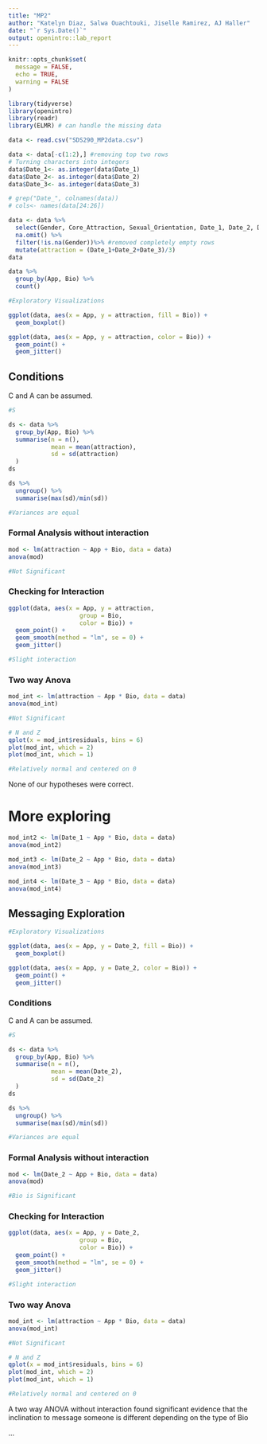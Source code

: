 ```yaml
---
title: "MP2"
author: "Katelyn Diaz, Salwa Ouachtouki, Jiselle Ramirez, AJ Haller"
date: "`r Sys.Date()`"
output: openintro::lab_report
---
```



```r
knitr::opts_chunk$set(
  message = FALSE,
  echo = TRUE, 
  warning = FALSE
)
```

```r
library(tidyverse)
library(openintro)
library(readr)
library(ELMR) # can handle the missing data
```

```r
data <- read.csv("SDS290_MP2data.csv")

data <- data[-c(1:2),] #removing top two rows
# Turning characters into integers
data$Date_1<- as.integer(data$Date_1)
data$Date_2<- as.integer(data$Date_2)
data$Date_3<- as.integer(data$Date_3)

# grep("Date_", colnames(data))
# cols<- names(data[24:26])

data <- data %>%
  select(Gender, Core_Attraction, Sexual_Orientation, Date_1, Date_2, Date_3, App, Bio) %>%
  na.omit() %>%
  filter(!is.na(Gender))%>% #removed completely empty rows
  mutate(attraction = (Date_1+Date_2+Date_3)/3) 
data
```


```r
data %>%
  group_by(App, Bio) %>%
  count()
```

```r
#Exploratory Visualizations

ggplot(data, aes(x = App, y = attraction, fill = Bio)) + 
  geom_boxplot()

ggplot(data, aes(x = App, y = attraction, color = Bio)) +
  geom_point() +
  geom_jitter()
```

## Conditions

C and A can be assumed.

```r
#S

ds <- data %>%
  group_by(App, Bio) %>%
  summarise(n = n(),
            mean = mean(attraction),
            sd = sd(attraction)
  )
ds

ds %>% 
  ungroup() %>%
  summarise(max(sd)/min(sd))

#Variances are equal
```

### Formal Analysis without interaction

```r
mod <- lm(attraction ~ App + Bio, data = data)
anova(mod)

#Not Significant
```

### Checking for Interaction

```r
ggplot(data, aes(x = App, y = attraction, 
                    group = Bio, 
                    color = Bio)) +
  geom_point() +
  geom_smooth(method = "lm", se = 0) +
  geom_jitter()

#Slight interaction
```

### Two way Anova

```r
mod_int <- lm(attraction ~ App * Bio, data = data)
anova(mod_int)

#Not Significant
```

```r
# N and Z
qplot(x = mod_int$residuals, bins = 6)
plot(mod_int, which = 2)
plot(mod_int, which = 1)

#Relatively normal and centered on 0
```

None of our hypotheses were correct.

# More exploring

```r
mod_int2 <- lm(Date_1 ~ App * Bio, data = data)
anova(mod_int2)

mod_int3 <- lm(Date_2 ~ App * Bio, data = data)
anova(mod_int3)

mod_int4 <- lm(Date_3 ~ App * Bio, data = data)
anova(mod_int4)
```

## Messaging Exploration

```r
#Exploratory Visualizations

ggplot(data, aes(x = App, y = Date_2, fill = Bio)) + 
  geom_boxplot()

ggplot(data, aes(x = App, y = Date_2, color = Bio)) +
  geom_point() +
  geom_jitter()
```
### Conditions

C and A can be assumed.

```r
#S

ds <- data %>%
  group_by(App, Bio) %>%
  summarise(n = n(),
            mean = mean(Date_2),
            sd = sd(Date_2)
  )
ds

ds %>% 
  ungroup() %>%
  summarise(max(sd)/min(sd))

#Variances are equal
```

### Formal Analysis without interaction

```r
mod <- lm(Date_2 ~ App + Bio, data = data)
anova(mod)

#Bio is Significant
```

### Checking for Interaction

```r
ggplot(data, aes(x = App, y = Date_2, 
                    group = Bio, 
                    color = Bio)) +
  geom_point() +
  geom_smooth(method = "lm", se = 0) +
  geom_jitter()

#Slight interaction
```

### Two way Anova

```r
mod_int <- lm(attraction ~ App * Bio, data = data)
anova(mod_int)

#Not Significant
```

```r
# N and Z
qplot(x = mod_int$residuals, bins = 6)
plot(mod_int, which = 2)
plot(mod_int, which = 1)

#Relatively normal and centered on 0
```

A two way ANOVA without interaction found significant evidence that the inclination to message someone is different depending on the type of Bio







...